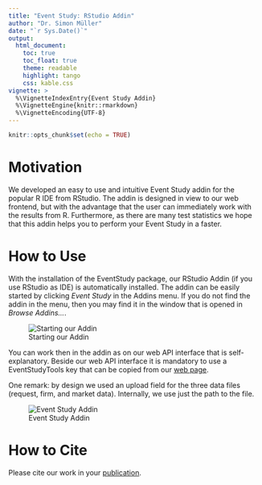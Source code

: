 ```yaml
---
title: "Event Study: RStudio Addin"
author: "Dr. Simon Müller"
date: "`r Sys.Date()`"
output:
  html_document:
    toc: true
    toc_float: true
    theme: readable
    highlight: tango
    css: kable.css
vignette: >
  %\VignetteIndexEntry{Event Study Addin}
  %\VignetteEngine{knitr::rmarkdown}
  %\VignetteEncoding{UTF-8}
---
```


```r
knitr::opts_chunk$set(echo = TRUE)
```

# Motivation

We developed an easy to use and intuitive Event Study addin for the popular R IDE from RStudio. The addin is designed in view to our web frontend, but with the advantage that the user can immediately work with the results from R. Furthermore, as there are many test statistics we hope that this addin helps you to perform your Event Study in a faster. 

# How to Use

With the installation of the EventStudy package, our RStudio Addin (if you use RStudio as IDE) is automatically installed. The addin can be easily started by clicking *Event Study* in the Addins menu. If you do not find the addin in the menu, then you may find it in the window that is opened in *Browse Addins...*.

![Starting our Addin](start_addin.png "How to start our Addin")

You can work then in the addin as on our web API interface that is self-explanatory. Beside our web API interface it is mandatory to use a EventStudyTools key that can be copied from our [web page](https://www.eventstudytools.com/). 

One remark: by design we used an upload field for the three data files (request, firm, and market data). Internally, we use just the path to the file.

![Event Study Addin](est_addin.png "Event Study Addin")



# How to Cite

Please cite our work in your [publication](https://eventstudytools.com/how-cite-eventstudytoolscom).
